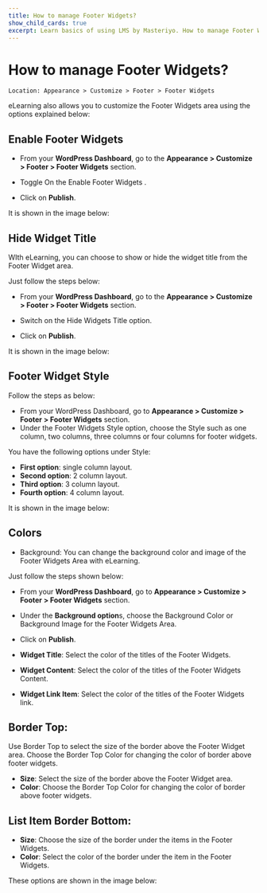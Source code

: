 ---
title: How to manage Footer Widgets?
show_child_cards: true
excerpt: Learn basics of using LMS by Masteriyo. How to manage Footer Widgets
---

# How to manage Footer Widgets?

    Location: Appearance > Customize > Footer > Footer Widgets

eLearning also allows you to customize the Footer Widgets area using the options explained below:

## Enable Footer Widgets

- From your **WordPress Dashboard**, go to the **Appearance > Customize > Footer > Footer Widgets** section.

- Toggle On the Enable Footer Widgets .

- Click on **Publish**.

It is shown in the image below:

## Hide Widget Title

WIth eLearning, you can choose to show or hide the widget title from the Footer Widget area.

Just follow the steps below:

- From your **WordPress Dashboard**, go to the **Appearance > Customize > Footer > Footer Widgets** section.

- Switch on the Hide Widgets Title option.

- Click on **Publish**.

It is shown in the image below:

## Footer Widget Style

Follow the steps as below:

- From your WordPress Dashboard, go to **Appearance > Customize > Footer > Footer Widgets** section.
- Under the Footer Widgets Style option, choose the Style such as one column, two columns, three columns or four columns for footer widgets.

You have the following options under Style:

- **First option**: single column layout.
- **Second option**: 2 column layout.
- **Third option**: 3 column layout.
- **Fourth option**: 4 column layout.

It is shown in the image below:

## Colors

- Background: You can change the background color and image of the Footer Widgets Area with eLearning.

Just follow the steps shown below:

   - From your **WordPress Dashboard**, go to **Appearance > Customize > Footer > Footer Widgets** section.

   - Under the **Background option**s, choose the Background Color or Background Image for the Footer Widgets Area.

   - Click on **Publish**.

- **Widget Title**: Select the color of the titles of the Footer Widgets.
- **Widget Content**: Select the color of the titles of the Footer Widgets Content.
- **Widget Link Item**: Select the color of the titles of the Footer Widgets link.

## Border Top: 

Use Border Top to select the size of the border above the Footer Widget area. Choose the Border Top Color for changing the color of border above footer widgets.
 - **Size**: Select the size of the border above the Footer Widget area.
 - **Color**: Choose the Border Top Color for changing the color of border above footer widgets.

## List Item Border Bottom: 
- **Size**: Choose the size of the border under the items in the Footer Widgets.
- **Color**: Select the color of the border under the item in the Footer Widgets.   

These options are shown in the image below:






